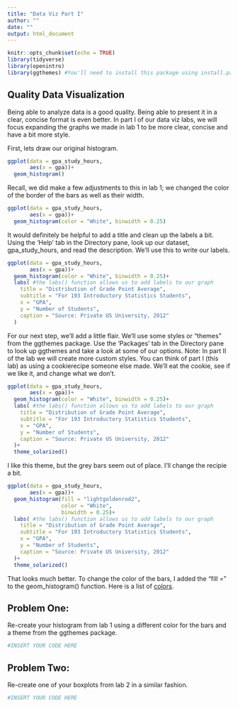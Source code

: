 ```yaml
---
title: "Data Viz Part I"
author: ""
date: ""
output: html_document
---
```


```r
knitr::opts_chunk$set(echo = TRUE)
library(tidyverse)
library(openintro)
library(ggthemes) #You'll need to install this package using install.packages("ggthemes") in your Console
```

## Quality Data Visualization

Being able to analyze data is a good quality. Being able to present it in a clear, concise format is even better. In part I of our data viz labs, we will focus expanding the graphs we made in lab 1 to be more clear, concise and have a bit more style. 

First, lets draw our original histogram. 

```r
ggplot(data = gpa_study_hours, 
       aes(x = gpa))+
  geom_histogram()
```

Recall, we did make a few adjustments to this in lab 1; we changed the color of the border of the bars as well as their width. 

```r
ggplot(data = gpa_study_hours, 
       aes(x = gpa))+
  geom_histogram(color = "White", binwidth = 0.25)
```
It would definitely be helpful to add a title and clean up the labels a bit. Using the 'Help' tab in the Directory pane, look up our dataset, gpa_study_hours, and read the description. We'll use this to write our labels. 

```r
ggplot(data = gpa_study_hours, 
       aes(x = gpa))+
  geom_histogram(color = "White", binwidth = 0.25)+
  labs( #the labs() function allows us to add labels to our graph
    title = "Distribution of Grade Point Average",
    subtitle = "For 193 Introductory Statistics Students",
    x = "GPA",
    y = "Number of Students",
    caption = "Source: Private US University, 2012"
  )
```

For our next step, we'll add a little flair. We'll use some styles or "themes" from the ggthemes package. Use the 'Packages' tab in the Directory pane to look up ggthemes and take a look at some of our options. Note: In part II of the lab we will create more custom styles. You can think of part I (this lab) as using a cookierecipe someone else made. We'll eat the cookie, see if we like it, and change what we don't.

```r
ggplot(data = gpa_study_hours, 
       aes(x = gpa))+
  geom_histogram(color = "White", binwidth = 0.25)+
  labs( #the labs() function allows us to add labels to our graph
    title = "Distribution of Grade Point Average",
    subtitle = "For 193 Introductory Statistics Students",
    x = "GPA",
    y = "Number of Students",
    caption = "Source: Private US University, 2012"
  )+
  theme_solarized()
```

I like this theme, but the grey bars seem out of place. I'll change the recipie a bit. 

```r
ggplot(data = gpa_study_hours, 
       aes(x = gpa))+
  geom_histogram(fill = "lightgoldenrod2",
                 color = "White", 
                 binwidth = 0.25)+
  labs( #the labs() function allows us to add labels to our graph
    title = "Distribution of Grade Point Average",
    subtitle = "For 193 Introductory Statistics Students",
    x = "GPA",
    y = "Number of Students",
    caption = "Source: Private US University, 2012"
  )+
  theme_solarized()
```

That looks much better. To change the color of the bars, I added the "fill = " to the geom_histogram() function. Here is a list of [colors](http://www.stat.columbia.edu/~tzheng/files/Rcolor.pdf).

## Problem One:
Re-create your histogram from lab 1 using a different color for the bars and a theme from the ggthemes package.

```r
#INSERT YOUR CODE HERE
```

## Problem Two:
Re-create one of your boxplots from lab 2 in a similar fashion. 

```r
#INSERT YOUR CODE HERE
```

